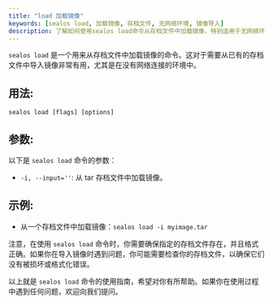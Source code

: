 ```yaml
---
title: "load 加载镜像"
keywords: [sealos load, 加载镜像, 存档文件, 无网络环境, 镜像导入]
description: 了解如何使用sealos load命令从存档文件中加载镜像，特别适用于无网络环境下的镜像导入。
---
```


`sealos load` 是一个用来从存档文件中加载镜像的命令。这对于需要从已有的存档文件中导入镜像非常有用，尤其是在没有网络连接的环境中。

## 用法:

`sealos load [flags] [options]`

## 参数:

以下是 `sealos load` 命令的参数：

- `-i, --input=''`: 从 tar 存档文件中加载镜像。

## 示例:

- 从一个存档文件中加载镜像：`sealos load -i myimage.tar`

注意，在使用 `sealos load` 命令时，你需要确保指定的存档文件存在，并且格式正确。如果你在导入镜像时遇到问题，你可能需要检查你的存档文件，以确保它们没有被损坏或格式化错误。

以上就是 `sealos load` 命令的使用指南，希望对你有所帮助。如果你在使用过程中遇到任何问题，欢迎向我们提问。
